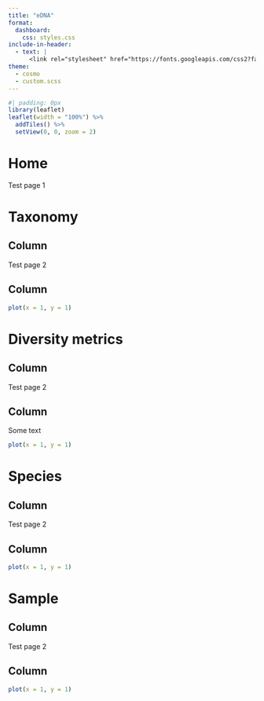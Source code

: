 ```yaml
---
title: "eDNA"
format: 
  dashboard:
    css: styles.css
include-in-header:
  - text: |
      <link rel="stylesheet" href="https://fonts.googleapis.com/css2?family=Material+Symbols+Outlined:opsz,wght,FILL,GRAD@20..48,100..700,0..1,-50..200" />
theme:
  - cosmo
  - custom.scss
---
```


<!-- This goes on top of the page after navbar - map-->
```r
#| padding: 0px
library(leaflet)
leaflet(width = "100%") %>%
  addTiles() %>%
  setView(0, 0, zoom = 2)
```

<!-- Each level 1 header becomes a page on the dashboard -->    
# Home

Test page 1

<!-- Orientation can be either columns or rows; each level 2 header becomes a card-->
# Taxonomy {orientation="columns" scrolling="true"}

## Column

<!-- Content can be either markdown...-->
Test page 2

## Column 

<!-- Code/output...-->
```r
plot(x = 1, y = 1)
```

# Diversity metrics {orientation="columns" scrolling="true"}

## Column

Test page 2

## Column 

<!-- Or a mix of both-->
Some text

```r
plot(x = 1, y = 1)
```

# Species {orientation="columns" scrolling="true"}

## Column

Test page 2

## Column 

```r
plot(x = 1, y = 1)
```

# Sample {orientation="columns" scrolling="true"}

## Column

Test page 2

## Column 

```r
plot(x = 1, y = 1)
```

